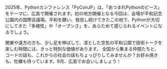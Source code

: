 2025年、Pythonカンファレンス「PyConJP」は、「あつまれPythonのピース」をテーマに、広島で開催されます。初の地方開催となる今回は、会場が平和記念公園内の国際会議場。平和を願い、発信し続けてきたこの地で、Pythonが大切にしてきた「多様性」や「オープンさ」を、あらためて感じられるイベントになるでしょう。

関東や遠方の方も、少し足を伸ばして、凛とした空気の平和公園で技術トークを楽しむ時間には、きっと特別な価値があります。
全国から集まる仲間たちと、コードの話も、これからの社会の話もちょっぴりしてみませんか？お好み焼きも、牡蠣も待っています。9月、広島でお会いしましょう！
